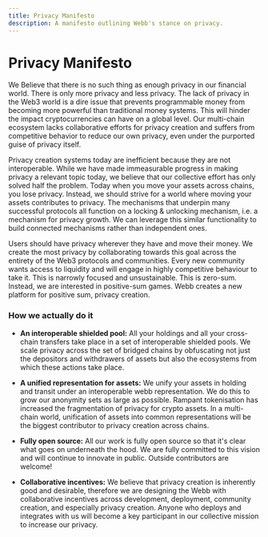 ```yaml
---
title: Privacy Manifesto
description: A manifesto outlining Webb's stance on privacy.
---
```


# Privacy Manifesto

We Believe that there is no such thing as enough privacy in our financial world. There is only more privacy and less privacy. The lack of privacy in the Web3 world is a dire issue that prevents programmable money from becoming more powerful than traditional money systems. This will hinder the impact cryptocurrencies can have on a global level. Our multi-chain ecosystem lacks collaborative efforts for privacy creation and suffers from competitive behavior to reduce our own privacy, even under the purported guise of privacy itself.

Privacy creation systems today are inefficient because they are not interoperable. While we have made immeasurable progress in making privacy a relevant topic today, we believe that our collective effort has only solved half the problem. Today when you move your assets across chains, you lose privacy. Instead, we should strive for a world where moving your assets contributes to privacy. The mechanisms that underpin many successful protocols all function on a locking & unlocking mechanism, i.e. a mechanism for privacy growth. We can leverage this similar functionality to build connected mechanisms rather than independent ones.

Users should have privacy wherever they have and move their money. We create the most privacy by collaborating towards this goal across the
entirety of the Web3 protocols and communities. Every new community wants access to liquidity and will engage in
highly competitive behaviour to take it. This is narrowly focused and unsustainable. This is zero-sum. Instead,
we are interested in positive-sum games. Webb creates a new platform for positive sum, privacy creation.

### How we actually do it

- **An interoperable shielded pool:** All your holdings and all your cross-chain transfers take place in a set of
  interoperable shielded pools. We scale privacy across the set of bridged chains by obfuscating not just the depositors
  and withdrawers of assets but also the ecosystems from which these actions take place.

- **A unified representation for assets:** We unify your assets in holding and transit under an interoperable
  webb representation. We do this to grow our anonymity sets as large as possible. Rampant tokenisation has increased
  the fragmentation of privacy for crypto assets. In a multi-chain world, unification of assets into common
  representations will be the biggest contributor to privacy creation across chains.

- **Fully open source:** All our work is fully open source so that it's clear what goes on underneath the hood.
  We are fully committed to this vision and will continue to innovate in public. Outside contributors are welcome!

- **Collaborative incentives:** We believe that privacy creation is inherently good and desirable, therefore we
  are designing the Webb with collaborative incentives across development, deployment, community creation, and
  especially privacy creation. Anyone who deploys and integrates with us will become a key
  participant in our collective mission to increase our privacy.
